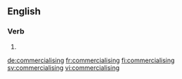 ==English==

===Verb===
{{head|en|present participle}}

# {{present participle of|commercialise|lang=en|nocat=1}}

[[de:commercialising]]
[[fr:commercialising]]
[[fi:commercialising]]
[[sv:commercialising]]
[[vi:commercialising]]